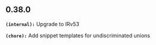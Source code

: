 ## 0.38.0
**`(internal):`** Upgrade to IRv53

**`(chore):`** Add snippet templates for undiscriminated unions

